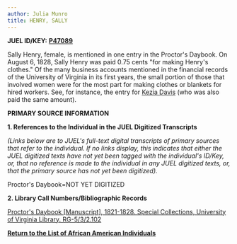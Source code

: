 ```yaml
---
author: Julia Munro
title: HENRY, SALLY
---
```

**JUEL ID/KEY:** **[P47089](http://juel.iath.virginia.edu/public_person?person=47089 "P47089")**

Sally Henry, female, is mentioned in one entry in the Proctor's Daybook. On August 6, 1828, Sally Henry was paid 0.75 cents "for making Henry's clothes." Of the many business accounts mentioned in the financial records of the University of Virginia in its first years, the small portion of those that involved women were for the most part for making clothes or blankets for hired workers. See, for instance, the entry for [Kezia Davis](http://juel.iath.virginia.edu/node/575 "DAVIS, KEZIA") (who was also paid the same amount). 

**PRIMARY SOURCE INFORMATION** 

**1\. References to the Individual in the JUEL Digitized Transcripts**

_(Links below are to JUEL's full-text digital transcripts of primary sources that refer to the individual. If no links display, this indicates that either the JUEL digitized texts have not yet been tagged with the individual's ID/Key, or, that no reference is made to the individual in any JUEL digitized texts, or, that the primary source has not yet been digitized)._  

Proctor's Daybook=NOT YET DIGITIZED 

**2\. Library Call Numbers/Bibliographic Records**

[Proctor's Daybook \[Manuscript\], 1821-1828. Special Collections, University of Virginia Library. RG-5/3/2.102](http://search.lib.virginia.edu/catalog/u6607353 "Proctor's Daybook")

**[Return to the List of African American Individuals](http://juel.iath.virginia.edu/node/367 "Return to the List of African-American Individuals")**